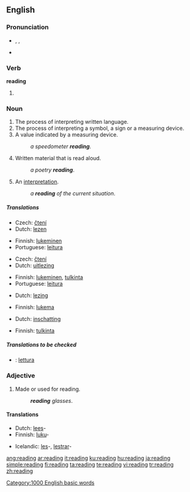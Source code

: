 {{see|Reading}}
{{wikipedia|reading (disambiguation)}}
==English==
{{rank|broke|waiting|political|774|reading|German|seven|notice}}

===Pronunciation===
* {{enPR|rēd'ĭng}}, {{IPA|/ˈriːdɪŋ/}}, {{SAMPA|/"ri:dIN/}}
* {{audio|en-us-reading.ogg|Audio (US)}}
*: {{rhymes|iːdɪŋ}}

===Verb===
'''reading'''

# {{present participle of|[[read]]}}

===Noun===
{{wikipedia}}
{{en-noun|s|-}}

# The process of interpreting written language.
# The process of interpreting a symbol, a sign or a measuring device.
# A value indicated by a measuring device.
#: ''a speedometer '''reading'''''.
# Written material that is read aloud.
#: ''a poetry '''reading'''''.
# An [[interpretation]].
#: ''a '''reading''' of the current situation''.

=====Translations=====
{{trans-top|the process of interpreting written language}}
* Czech: [[čtení]] {{n}}
* Dutch: [[lezen]] {{n}}
{{trans-mid}}
* Finnish: [[lukeminen]]
* Portuguese: [[leitura]]
{{trans-bottom}}

{{trans-top|the process of interpreting a symbol}}
* Czech: [[čtení]] {{n}}
* Dutch: [[uitlezing]] {{f}}
{{trans-mid}}
* Finnish: [[lukeminen]], [[tulkinta]]
* Portuguese: [[leitura]]
{{trans-bottom}}

{{trans-top|a value indicated by a measuring device}}
* Dutch: [[lezing]] {{f}}
{{trans-mid}}
* Finnish: [[lukema]]
{{trans-bottom}}

{{trans-top|written material that is read aloud}}
* Dutch: [[inschatting]] {{f}}
{{trans-mid}}
{{trans-bottom}}

{{trans-top|an interpretation}}
* Finnish: [[tulkinta]]
{{trans-mid}}
{{trans-bottom}}

=====Translations to be checked=====
{{checktrans}}
* {{ttbc|Italian}}: [[lettura]] {{f}}

===Adjective===
{{en-adj|-}}

# Made or used for reading.
#: '''''reading''' glasses''.

====Translations====
{{trans-top|made or used for reading}}
* Dutch: [[lees]]-
* Finnish: [[luku]]-
{{trans-mid}}
* Icelandic: [[les]]-, [[lestrar]]-
{{trans-bottom}}

[[Category:1000 English basic words]]

[[ang:reading]]
[[ar:reading]]
[[it:reading]]
[[ku:reading]]
[[hu:reading]]
[[ja:reading]]
[[simple:reading]]
[[fi:reading]]
[[ta:reading]]
[[te:reading]]
[[vi:reading]]
[[tr:reading]]
[[zh:reading]]